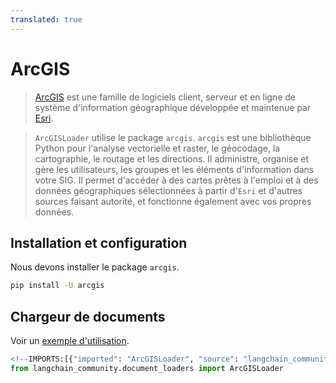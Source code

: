 ```yaml
---
translated: true
---
```


# ArcGIS

>[ArcGIS](https://www.esri.com/en-us/arcgis/about-arcgis/overview) est une famille de logiciels client, serveur et en ligne de système d'information géographique développée et maintenue par [Esri](https://www.esri.com/).

>`ArcGISLoader` utilise le package `arcgis`.
> `arcgis` est une bibliothèque Python pour l'analyse vectorielle et raster, le géocodage, la cartographie,
> le routage et les directions. Il administre, organise et gère les utilisateurs,
> les groupes et les éléments d'information dans votre SIG.
>Il permet d'accéder à des cartes prêtes à l'emploi et à des données géographiques sélectionnées à partir d'`Esri`
> et d'autres sources faisant autorité, et fonctionne également avec vos propres données.

## Installation et configuration

Nous devons installer le package `arcgis`.

```bash
pip install -U arcgis
```

## Chargeur de documents

Voir un [exemple d'utilisation](/docs/integrations/document_loaders/arcgis).

```python
<!--IMPORTS:[{"imported": "ArcGISLoader", "source": "langchain_community.document_loaders", "docs": "https://api.python.langchain.com/en/latest/document_loaders/langchain_community.document_loaders.arcgis_loader.ArcGISLoader.html", "title": "ArcGIS"}]-->
from langchain_community.document_loaders import ArcGISLoader
```

